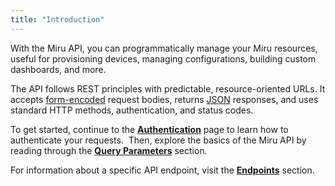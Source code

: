 ```yaml
---
title: "Introduction"
---
```


With the Miru API, you can programmatically manage your Miru resources, useful for provisioning devices, managing configurations, building custom dashboards, and more.

The API follows REST principles with predictable, resource-oriented URLs. It accepts [form-encoded](https://en.wikipedia.org/wiki/POST_(HTTP)) request bodies, returns [JSON](https://www.json.org/json-en.html) responses, and uses standard HTTP methods, authentication, and status codes.

To get started, continue to the [**Authentication**](https://docs.miruml.com/docs/api-reference/authn) page to learn how to authenticate your requests.  Then, explore the basics of the Miru API by reading through the [**Query Parameters**](https://docs.miruml.com/docs/api-reference/query-params) section.

For information about a specific API endpoint, visit the [**Endpoints**](https://docs.miruml.com/docs/api-reference/config-instances) section.